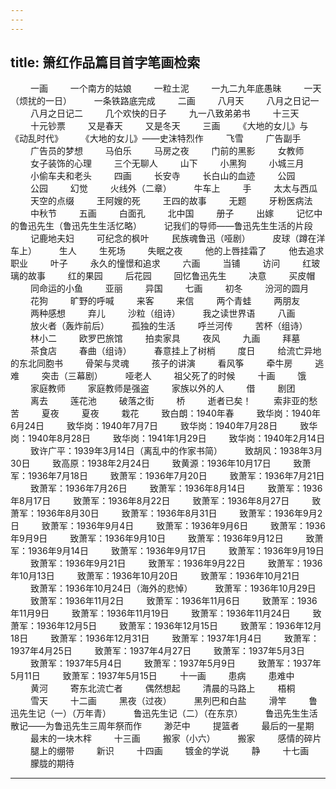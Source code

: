 ```yaml
---
---
---
```

title: 箫红作品篇目首字笔画检索
---


　
　一画
　
　一个南方的姑娘
　
　一粒土泥
　
　一九二九年底愚昧
　
　一天（烦扰的一日）
　
　一条铁路底完成
　
　二画
　
　八月天
　
　八月之日记一
　
　八月之日记二
　
　几个欢快的日子
　
　九一八致弟弟书
　
　十三天
　
　十元钞票
　
　又是春天
　
　又是冬天
　
　三画
　
　《大地的女儿》与《动乱时代》
　
　《大地的女儿》——史沫特烈作
　
　飞雪
　
　广告副手
　
　广告员的梦想
　
　马伯乐
　
　马房之夜
　
　门前的黑影
　
　女教师
　
　女子装饰的心理
　
　三个无聊人
　
　山下
　
　小黑狗
　
　小城三月
　
　小偷车夫和老头
　
　四画
　
　长安寺
　
　长白山的血迹
　
　公园
　
　公园
　
　幻觉
　
　火线外（二章）
　
　牛车上
　
　手
　
　太太与西瓜
　
　天空的点缀
　
　王阿嫂的死
　
　王四的故事
　
　无题
　
　牙粉医病法
　
　中秋节
　
　五画
　
　白面孔
　
　北中国
　
　册子
　
　出嫁
　
　记忆中的鲁迅先生（鲁迅先生生活忆略）
　
　记我们的导师——鲁迅先生生活的片段
　
　记鹿地夫妇
　
　可纪念的枫叶
　
　民族魂鲁迅（哑剧）
　
　皮球（蹲在洋车上）
　
　生人
　
　生死场
　
　失眠之夜
　
　他的上唇挂霜了
　
　他去追求职业
　
　叶子
　
　永久的憧憬和追求
　
　六画
　
　当铺
　
　访问
　
　红玻璃的故事
　
　红的果园
　
　后花园
　
　回忆鲁迅先生
　
　决意
　
　买皮帽
　
　同命运的小鱼
　
　亚丽
　
　异国
　
　七画
　
　初冬
　
　汾河的圆月
　
　花狗
　
　旷野的呼喊
　
　来客
　
　来信
　
　两个青蛙
　
　两朋友
　
　两种感想
　
　弃儿
　
　沙粒（组诗）
　
　我之读世界语
　
　八画
　
　放火者（轰炸前后）
　
　孤独的生活
　
　呼兰河传
　
　苦杯（组诗）
　
　林小二
　
　欧罗巴旅馆
　
　拍卖家具
　
　夜风
　
　九画
　
　拜墓
　
　茶食店
　
　春曲（组诗）
　
　春意挂上了树梢
　
　度日
　
　给流亡异地的东北同胞书
　
　骨架与灵魂
　
　孩子的讲演
　
　看风筝
　
　牵牛房
　
　逃难
　
　突击（三幕剧）
　
　哑老人
　
　祖父死了的时候
　
　十画
　
　饿
　
　家庭教师
　
　家庭教师是强盗
　
　家族以外的人
　
　借
　
　剧团
　
　离去
　
　莲花池
　
　破落之街
　
　桥
　
　逝者已矣！
　
　索非亚的愁苦
　
　夏夜
　
　夏夜
　
　栽花
　
　致白朗：1940年春
　
　致华岗：1940年6月24日
　
　致华岗：1940年7月7日
　
　致华岗：1940年7月28日
　
　致华岗：1940年8月28日
　
　致华岗：1941年1月29日
　
　致华岗：1940年2月14日
　
　致许广平：1939年3月14日（离乱中的作家书简）
　
　致胡风：1938年3月30日
　
　致高原：1938年2月24日
　
　致黄源：1936年10月17日
　
　致萧军：1936年7月18日
　
　致萧军：1936年7月20日
　
　致萧军：1936年7月21日
　
　致萧军：1936年7月26日
　
　致萧军：1936年8月14日
　
　致萧军：1936年8月17日
　
　致萧军：1936年8月22日
　
　致萧军：1936年8月27日
　
　致萧军：1936年8月30日
　
　致萧军：1936年8月31日
　
　致萧军：1936年9月2日
　
　致萧军：1936年9月4日
　
　致萧军：1936年9月6日
　
　致萧军：1936年9月9日
　
　致萧军：1936年9月10日
　
　致萧军：1936年9月12日
　
　致萧军：1936年9月14日
　
　致萧军：1936年9月17日
　
　致萧军：1936年9月19日
　
　致萧军：1936年9月21日
　
　致萧军：1936年9月22日
　
　致萧军：1936年10月13日
　
　致萧军：1936年10月20日
　
　致萧军：1936年10月21日
　
　致萧军：1936年10月24日（海外的悲悼）
　
　致萧军：1936年10月29日
　
　致萧军：1936年11月2日
　
　致萧军：1936年11月6日
　
　致萧军：1936年11月9日
　
　致萧军：1936年11月19日
　
　致萧军：1936年11月24日
　
　致萧军：1936年12月5日
　
　致萧军：1936年12月15日
　
　致萧军：1936年12月18日
　
　致萧军：1936年12月31日
　
　致萧军：1937年1月4日
　
　致萧军：1937年4月25日
　
　致萧军：1937年4月27日
　
　致萧军：1937年5月3日
　
　致萧军：1937年5月4日
　
　致萧军：1937年5月9日
　
　致萧军：1937年5月11日
　
　致萧军：1937年5月15日
　
　十一画
　
　患病
　
　患难中
　
　黄河
　
　寄东北流亡者
　
　偶然想起
　
　清晨的马路上
　
　梧桐
　
　雪天
　
　十二画
　
　黑夜（过夜）
　
　黑列巴和白盐
　
　滑竿
　
　鲁迅先生记（一）（万年青）
　
　鲁迅先生记（二）（在东京）
　
　鲁迅先生生活散记——为鲁迅先生三周年祭而作
　
　渺茫中
　
　提篮者
　
　最后的一星期
　
　最末的一块木柈
　
　十三画
　
　搬家（小六）
　
　搬家
　
　感情的碎片
　
　腿上的绷带
　
　新识
　
　十四画
　
　镀金的学说
　
　静
　
　十七画
　
　朦胧的期待
　


* * *